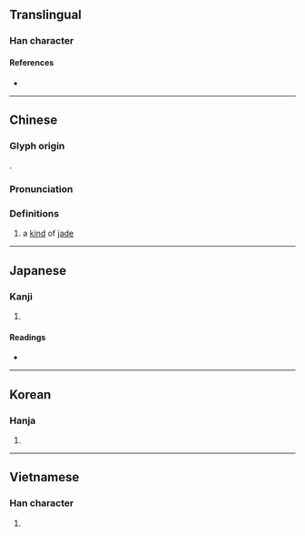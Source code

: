 {{character info}}
==Translingual==

===Han character===
{{Han char|rn=96|rad=玉|as=06|sn=10|four=|canj=MGHBR|ids=⿰𤣩向}}

====References====
* {{Han ref|kx=0731.110|dkj=20967|dj=1142.220|hdz=21111.130|uh=73E6|ud=29670}}

----

==Chinese==
{{zh-forms}}

===Glyph origin===
{{Han etym}}
{{Han compound|玉|向|c1=s|c2=p|t1=jade|ls=psc}}.

===Pronunciation===
{{zh-pron
|m=xiàng
|c=hoeng3
|mc=y
|oc=y
|cat=n
}}

===Definitions===
{{zh-hanzi}}

# {{lb|zh|literary}} a [[kind]] of [[jade]]

----

==Japanese==

===Kanji===
{{ja-kanji|grade=|rs=玉06}}

# {{rfdef|ja|sort=玉06}}

====Readings====
* {{ja-readings|on=[[きょう]] (kyō), [[どう]] (dō), [[しょう]] (shō)|kun=}}

----

==Korean==

===Hanja===
{{ko-hanja|hangeul=향|eumhun=|rv=hyang|mr=hyang|y=hyang}}

# {{rfdef|ko|sort=玉06}}

----

==Vietnamese==

===Han character===
{{vi-readings|reading=hướng|rs=玉06}}

# {{rfdef|vi|sort=玉06}}